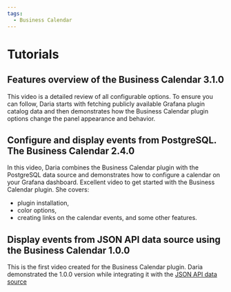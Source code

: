 ```yaml
---
tags:
  - Business Calendar
---
```



# Tutorials

## Features overview of the Business Calendar 3.1.0

This video is a detailed review of all configurable options. To ensure you can follow, Daria starts with fetching publicly available Grafana plugin catalog data and then demonstrates how the Business Calendar plugin options change the panel appearance and behavior.

<Youtube
  id="CvLqyY2fQfo"
  title="Overview and detailed tutorial. Display dates and time in Grafana."
/>

## Configure and display events from PostgreSQL. The Business Calendar 2.4.0

In this video, Daria combines the Business Calendar plugin with the PostgreSQL data source and demonstrates how to configure a calendar on your Grafana dashboard. Excellent video to get started with the Business Calendar plugin. She covers:
- plugin installation, 
- color options,
- creating links on the calendar events,
and some other features.

<Youtube
  id="6WGmm5y4fs4"
  title="Configure the Business calendar plugin 2.4.0. Display events from PostgreSQL"
/>

## Display events from JSON API data source using the Business Calendar 1.0.0

This is the first video created for the Business Calendar plugin. Daria demonstrated the 1.0.0 version while integrating it with the [JSON API data source](https://grafana.com/grafana/plugins/marcusolsson-json-datasource/)

<Youtube id="iPJ122x0oos" title="Display events from JSON API data source using the Business Calendar 1.0.0." />
